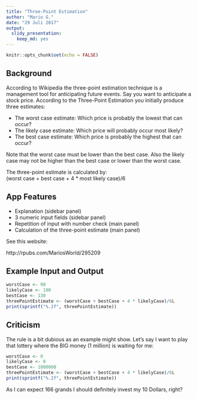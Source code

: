 ---
title: "Three-Point Estimation"
author: "Mario G."
date: "29 Juli 2017"
output: 
  slidy_presentation: 
    keep_md: yes
---

```{r setup, include=FALSE}
knitr::opts_chunk$set(echo = FALSE)
```

## Background

According to Wikipedia the three-point estimation technique is a management tool for anticipating future events.
Say you want to anticipate a stock price. According to the Three-Point Estimation you initially produce three estimates:

- The worst case estimate: Which price is probably the lowest that can occur?
- The likely case estimate: Which price will probably occur most likely?
- The best case estimate: Which price is probably the highest that can occur?
      
Note that the worst case must be lower than the best case. 
Also the likely case may not be higher than the best case or lower than the worst case.

The three-point estimate is calculated by:  
(worst case + best case + 4 * most likely case)/6

## App Features

- Explanation (sidebar panel)
- 3 numeric input fields (sidebar panel)
- Repetition of input with number check (main panel)
- Calculation of the three-point estimate (main panel)

See this website:

http://rpubs.com/MariosWorld/295209

## Example Input and Output

```{r echo = TRUE, eval=TRUE}
worstCase <- 90
likelyCase <- 100
bestCase <- 130
threePointEstimate <- (worstCase + bestCase + 4 * likelyCase)/6L
print(sprintf("%.2f", threePointEstimate))
```

## Criticism

The rule is a bit dubious as an example might show.
Let's say I want to play that lottery where the BIG money (1 million) is waiting for me:

```{r echo = TRUE, eval=TRUE}
worstCase <- 0
likelyCase <- 0
bestCase <- 1000000
threePointEstimate <- (worstCase + bestCase + 4 * likelyCase)/6L
print(sprintf("%.2f", threePointEstimate))
```

As I can expect 166 grands I should definitely invest my 10 Dollars, right?

